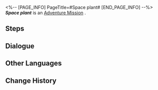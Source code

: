 <%-- [PAGE_INFO]
PageTitle=#Space plant#
[END_PAGE_INFO] --%>
{{Stub|Dialogue, characters, and location(s)}}
{{Mission Infobox
|id            = 4050018
|title         = 
|image         = Mission Space plant.png
|type          = Adventure
|event_name    = 
|chapter       = 
|requirements  = 
|summary       = <!--official mission summary from Fate's Atlas-->
|characters    = <!--characters that appear in this mission-->
|startLocation = <!--location as it intially appears on the mission screen-->
|world         = <!--i.e. Penacony-->
|area          = <!--i.e. A Child's Dream-->
|prev          = 
|next          = 
|exp           = 
|credits       = 8000
|stellarJade   = 
|other         = {{Card List|Adventure Log*1; Mechanical Parts*1|delim=;}}
}}
'''''Space plant''''' is an [[Adventure Mission]]<!--in [world]-->.

==Steps==


<!--
==Gameplay Notes==

--><!--
==Trial Character==

-->
==Dialogue==
{{Stub Dialogue}}
{{Dialogue Start}}
:{{tx}}
{{Dialogue End}}

==Other Languages==
{{Other Languages
|en   = Space plant
|zhs  = 太空植物
|zht  = 太空植物
|ja   = 宇宙植物
|ko   = 우주 식물
|es   = Planta espacial
|fr   = Plantes spatiales
|ru   = Космическое растение
|th   = พืชในอวกาศ
|vi   = Thực Vật Không Gian
|de   = Weltraumpflanze
|id   = Tumbuhan Luar Angkasa
|pt   = Planta Espacial
}}

==Change History==
{{Change History|1.0}}
